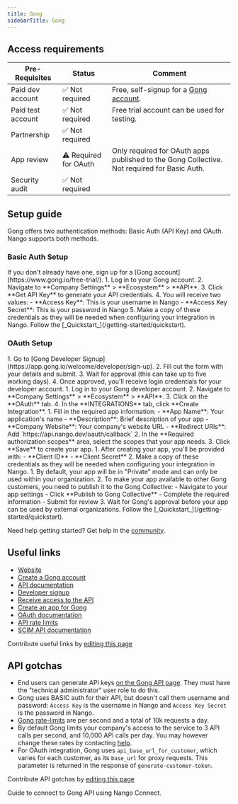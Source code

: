 ```yaml
---
title: Gong
sidebarTitle: Gong
---
```



<Overview />
<PreBuiltTooling />
<PreBuiltUseCases />

## Access requirements
| Pre-Requisites | Status | Comment|
| - | - | - |
| Paid dev account | ✅ Not required | Free, self-signup for a [Gong account](https://www.gong.io/free-trial/). |
| Paid test account | ✅ Not required | Free trial account can be used for testing. |
| Partnership | ✅ Not required | |
| App review | ⚠️ Required for OAuth | Only required for OAuth apps published to the Gong Collective. Not required for Basic Auth. |
| Security audit | ✅ Not required | |


## Setup guide

Gong offers two authentication methods: Basic Auth (API Key) and OAuth. Nango supports both methods.

### Basic Auth Setup

<Steps>
  <Step title="Create a Gong account">
    If you don't already have one, sign up for a [Gong account](https://www.gong.io/free-trial/).
  </Step>
  <Step title="Obtain API credentials">
    1. Log in to your Gong account.
    2. Navigate to **Company Settings** > **Ecosystem** > **API**.
    3. Click **Get API Key** to generate your API credentials.
    4. You will receive two values:
       - **Access Key**: This is your username in Nango
       - **Access Key Secret**: This is your password in Nango
    5. Make a copy of these credentials as they will be needed when configuring your integration in Nango.
  </Step>
  <Step title="Next">
    Follow the [_Quickstart_](/getting-started/quickstart).
  </Step>
</Steps>

### OAuth Setup

<Steps>
  <Step title="Request a developer account">
    1. Go to [Gong Developer Signup](https://app.gong.io/welcome/developer/sign-up).
    2. Fill out the form with your details and submit.
    3. Wait for approval (this can take up to five working days).
    4. Once approved, you'll receive login credentials for your developer account.
  </Step>
  <Step title="Create a new app">
    1. Log in to your Gong developer account.
    2. Navigate to **Company Settings** > **Ecosystem** > **API**.
    3. Click on the **OAuth** tab.
    4. In the **INTEGRATIONS** tab, click **Create Integration**.
  </Step>
  <Step title="Configure OAuth settings">
    1. Fill in the required app information:
       - **App Name**: Your application's name
       - **Description**: Brief description of your app
       - **Company Website**: Your company's website URL
       - **Redirect URIs**: Add `https://api.nango.dev/oauth/callback`
    2. In the **Required authorization scopes** area, select the scopes that your app needs.
    3. Click **Save** to create your app.
  </Step>
  <Step title="Obtain OAuth credentials">
    1. After creating your app, you'll be provided with:
       - **Client ID**
       - **Client Secret**
    2. Make a copy of these credentials as they will be needed when configuring your integration in Nango.
  </Step>
  <Step title="Submit your app for review (if needed)">
    1. By default, your app will be in "Private" mode and can only be used within your organization.
    2. To make your app available to other Gong customers, you need to publish it to the Gong Collective:
       - Navigate to your app settings
       - Click **Publish to Gong Collective**
       - Complete the required information
       - Submit for review
    3. Wait for Gong's approval before your app can be used by external organizations.
  </Step>
  <Step title="Next">
    Follow the [_Quickstart_](/getting-started/quickstart).
  </Step>
</Steps>

<Tip>Need help getting started? Get help in the [community](https://nango.dev/slack).</Tip>


## Useful links

-   [Website](https://www.gong.io/)
-   [Create a Gong account](https://www.gong.io/free-trial/)
-   [API documentation](https://app.gong.io/settings/api/documentation#overview)
-   [Developer signup](https://app.gong.io/welcome/developer/sign-up)
-   [Receive access to the API](https://help.gong.io/docs/receive-access-to-the-api)
-   [Create an app for Gong](https://help.gong.io/docs/create-an-app-for-gong)
-   [OAuth documentation](https://help.gong.io/docs/create-an-app-for-gong#set-up-oauth)
-   [API rate limits](https://app.gong.io/settings/api/documentation#overview)
-   [SCIM API documentation](https://help.gong.io/docs/provision-team-members-from-a-custom-source-scim)

<Note>Contribute useful links by [editing this page](https://github.com/nangohq/nango/tree/master/docs/integrations/all/gong.mdx)</Note>



## API gotchas

- End users can generate API keys [on the Gong API page](https://app.gong.io/company/api). They must have the "technical administrator" user role to do this.
- Gong uses BASIC auth for their API, but doesn't call them username and password: `Access Key` is the username in Nango and `Access Key Secret` is the password in Nango.
- [Gong rate-limits](https://app.gong.io/settings/api/documentation#overview) are per second and a total of 10k requests a day.
- By default Gong limits your company's access to the service to 3 API calls per second, and 10,000 API calls per day. You may however change these rates by contacting [help](https://help.gong.io/).
- For OAuth integration, Gong uses `api_base_url_for_customer`, which varies for each customer, as its `base_url` for proxy requests. This parameter is returned in the response of `generate-customer-token`.

<Note>Contribute API gotchas by [editing this page](https://github.com/nangohq/nango/tree/master/docs/integrations/all/gong.mdx)</Note>

<Card title="Connect to Gong" icon="link" href="/integrations/all/gong/connect" horizontal>
  Guide to connect to Gong API using Nango Connect.
</Card>
